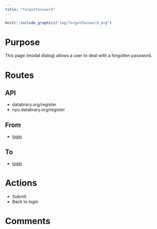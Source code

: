 ```yaml
---
title: "forgotPassword"
---
```


```r
knitr::include_graphics("img/forgotPassword.png")
```

# Purpose

This page (modal dialog) allows a user to deal with a forgotten password.

# Routes

## API

- databrary.org/register
- nyu.databrary.org/register

## From

- [login](login.html)

## To

- [login](login.html)

# Actions

- Submit
- Back to login

# Comments

